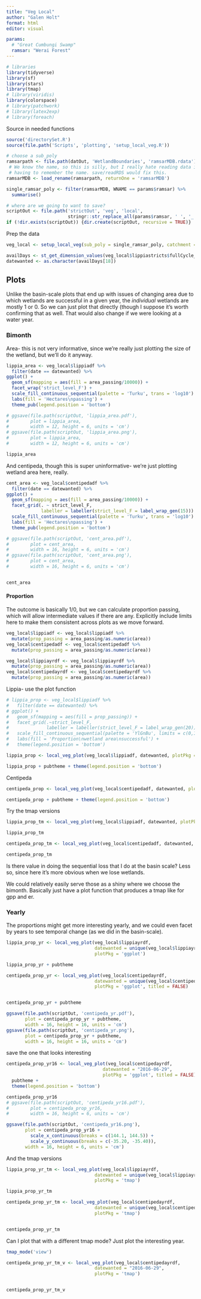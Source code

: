 ```yaml
---
title: "Veg Local"
author: "Galen Holt"
format: html
editor: visual

params:
  # "Great Cumbungi Swamp"
  ramsar: "Werai Forest" 
---
```


```r
# libraries
library(tidyverse)
library(sf)
library(stars)
library(tmap)
# library(viridis)
library(colorspace)
# library(patchwork)
# library(latex2exp)
# library(foreach)
```

Source in needed functions

```r
source('directorySet.R')
source(file.path('Scripts', 'plotting', 'setup_local_veg.R'))

```

```r
# choose a sub_poly
ramsarpath <- file.path(datOut, 'WetlandBoundaries', 'ramsarMDB.rdata')
 # We know the name, so this is silly, but I really hate reading data in and
 # having to remember the name. save/readRDS would fix this.
ramsarMDB <- load_rename(ramsarpath, returnOne = 'ramsarMDB')

single_ramsar_poly <- filter(ramsarMDB, WNAME == params$ramsar) %>% 
  summarise()

```

```r
# where are we going to want to save?
scriptOut <- file.path('strictOut', 'veg', 'local', 
                       stringr::str_replace_all(params$ramsar, ' ', '_'))
if (!dir.exists(scriptOut)) {dir.create(scriptOut, recursive = TRUE)}
```

Prep the data

```r
veg_local <- setup_local_veg(sub_poly = single_ramsar_poly, catchment = 'auto')

```

```r
availDays <- st_get_dimension_values(veg_local$lippiastricts$fullCycle_anae_lippia, which = 'time')
datewanted <- as.character(availDays[18])
```

## Plots

Unlike the basin-scale plots that end up with issues of changing area due to which wetlands are successful in a given year, the *individual* wetlands are mostly 1 or 0. So we can just plot that directly (though I suppose it's worth confirming that as well. That would also change if we were looking at a water year.

### Bimonth

Area- this is not very informative, since we're really just plotting the size of the wetland, but we'll do it anyway.

```r
lippia_area <- veg_local$lippiadf %>% 
  filter(date == datewanted) %>% 
ggplot() +
  geom_sf(mapping = aes(fill = area_passing/10000)) +
  facet_wrap('strict_level_F') +
  scale_fill_continuous_sequential(palette = 'Turku', trans = 'log10') +
  labs(fill = 'Hectares\npassing') +
  theme_pub(legend.position = 'bottom')

# ggsave(file.path(scriptOut, 'lippia_area.pdf'),
#        plot = lippia_area,
#        width = 12, height = 6, units = 'cm')
# ggsave(file.path(scriptOut, 'lippia_area.png'),
#        plot = lippia_area,
#        width = 12, height = 6, units = 'cm')

lippia_area
```

And centipeda, though this is super uninformative- we're just plotting wetland area here, really.

```r
cent_area <- veg_local$centipedadf %>% 
  filter(date == datewanted) %>% 
ggplot() +
  geom_sf(mapping = aes(fill = area_passing/10000)) +
  facet_grid(. ~ strict_level_F, 
             labeller = labeller(strict_level_F = label_wrap_gen(15))) +
  scale_fill_continuous_sequential(palette = 'Turku', trans = 'log10') +
  labs(fill = 'Hectares\npassing') + 
  theme_pub(legend.position = 'bottom')

# ggsave(file.path(scriptOut, 'cent_area.pdf'),
#        plot = cent_area,
#        width = 16, height = 6, units = 'cm')
# ggsave(file.path(scriptOut, 'cent_area.png'),
#        plot = cent_area,
#        width = 16, height = 6, units = 'cm')


cent_area
```

#### Proportion

The outcome is basically 1/0, but we can calculate proportion passing, which will allow intermediate values if there are any. Explicitly include limits here to make them consistent across plots as we move forward.

```r
veg_local$lippiadf <- veg_local$lippiadf %>% 
  mutate(prop_passing = area_passing/as.numeric(area))
veg_local$centipedadf <- veg_local$centipedadf %>% 
  mutate(prop_passing = area_passing/as.numeric(area))

veg_local$lippiayrdf <- veg_local$lippiayrdf %>% 
  mutate(prop_passing = area_passing/as.numeric(area))
veg_local$centipedayrdf <- veg_local$centipedayrdf %>% 
  mutate(prop_passing = area_passing/as.numeric(area))
```

Lippia- use the plot function

```r
# lippia_prop <- veg_local$lippiadf %>% 
#   filter(date == datewanted) %>% 
# ggplot() +
#   geom_sf(mapping = aes(fill = prop_passing)) +
#   facet_grid(.~strict_level_F, 
#              labeller = labeller(strict_level_F = label_wrap_gen(20))) +
#   scale_fill_continuous_sequential(palette = 'YlGnBu', limits = c(0,1)) + 
#   labs(fill = 'Proportion\nwetland area\nsuccessful') +
#   theme(legend.position = 'bottom')

lippia_prop <- local_veg_plot(veg_local$lippiadf, datewanted, plotPkg = 'ggplot')

lippia_prop + pubtheme + theme(legend.position = 'bottom')
```

Centipeda

```r
centipeda_prop <- local_veg_plot(veg_local$centipedadf, datewanted, plotPkg = 'ggplot')

centipeda_prop + pubtheme + theme(legend.position = 'bottom')
```

Try the tmap versions

```r
lippia_prop_tm <- local_veg_plot(veg_local$lippiadf, datewanted, plotPkg = 'tmap')

lippia_prop_tm
```

```r
centipeda_prop_tm <- local_veg_plot(veg_local$centipedadf, datewanted, plotPkg = 'tmap')

centipeda_prop_tm
```

Is there value in doing the sequential loss that I do at the basin scale? Less so, since here it's more obvious when we lose wetlands.

We could relatively easily serve those as a shiny where we choose the bimonth. Basically just have a plot function that produces a tmap like for gpp and er.

### Yearly

The proportions might get more interesting yearly, and we could even facet by years to see temporal change (as we did in the basin-scale).

```r
lippia_prop_yr <- local_veg_plot(veg_local$lippiayrdf, 
                                 datewanted = unique(veg_local$lippiayrdf$date),
                                 plotPkg = 'ggplot')

lippia_prop_yr + pubtheme
```

```r
centipeda_prop_yr <- local_veg_plot(veg_local$centipedayrdf, 
                                 datewanted = unique(veg_local$centipedayrdf$date),
                                 plotPkg = 'ggplot', titled = FALSE)


centipeda_prop_yr + pubtheme

ggsave(file.path(scriptOut, 'centipeda_yr.pdf'),
       plot = centipeda_prop_yr + pubtheme,
       width = 16, height = 16, units = 'cm')
ggsave(file.path(scriptOut, 'centipeda_yr.png'),
       plot = centipeda_prop_yr + pubtheme,
       width = 16, height = 16, units = 'cm')
```

save the one that looks interesting

```r
centipeda_prop_yr16 <- local_veg_plot(veg_local$centipedayrdf, 
                                    datewanted = "2016-06-29",
                                    plotPkg = 'ggplot', titled = FALSE) +
  pubtheme + 
  theme(legend.position = 'bottom')

centipeda_prop_yr16
# ggsave(file.path(scriptOut, 'centipeda_yr16.pdf'),
#        plot = centipeda_prop_yr16,
#        width = 16, height = 6, units = 'cm')
```

```r
ggsave(file.path(scriptOut, 'centipeda_yr16.png'),
       plot = centipeda_prop_yr16 + 
         scale_x_continuous(breaks = c(144.1, 144.5)) + 
         scale_y_continuous(breaks = c(-35.20, -35.40)),
       width = 16, height = 6, units = 'cm')
```

And the tmap versions

```r
lippia_prop_yr_tm <- local_veg_plot(veg_local$lippiayrdf, 
                                 datewanted = unique(veg_local$lippiayrdf$date),
                                 plotPkg = 'tmap')

lippia_prop_yr_tm 
```

```r
centipeda_prop_yr_tm <- local_veg_plot(veg_local$centipedayrdf, 
                                 datewanted = unique(veg_local$centipedayrdf$date),
                                 plotPkg = 'tmap')


centipeda_prop_yr_tm
```

Can I plot that with a different tmap mode? Just plot the interesting year.

```r
tmap_mode('view')

centipeda_prop_yr_tm_v <- local_veg_plot(veg_local$centipedayrdf, 
                                 datewanted = "2016-06-29",
                                 plotPkg = 'tmap')


centipeda_prop_yr_tm_v
```
